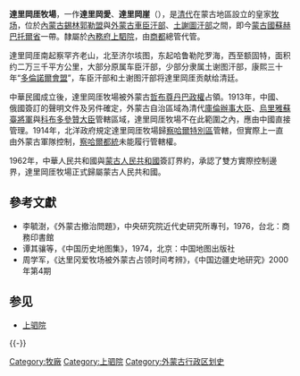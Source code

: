 '''達里岡厓牧場'''，一作'''達里岡愛'''、'''達里岡崖'''（{{mong|m=ᠳᠷᠠᠭᠤᠨᠭ᠎ᠠ|k=Дарьганга}}），是[[清代|清代]]在蒙古地區設立的皇家[[牧场|牧场]]，位於[[內蒙古|內蒙古]][[錫林郭勒盟|錫林郭勒盟]]與[[外蒙古|外蒙古]][[車臣汗部|車臣汗部]]、[[土謝圖汗部|土謝圖汗部]]之間，即今[[蒙古國|蒙古國]][[蘇赫巴托爾省|蘇赫巴托爾省]]一帶。隸屬於[[內務府|內務府]][[上駟院|上駟院]]，由[[商都|商都]]總管代管。

達里岡厓南起察罕齐老山，北至济尔垓图，东起哈鲁勒陀罗海，西至额固特，面积约二万三千平方公里，大部分原属车臣汗部，少部分隶属土谢图汗部，康熙三十年“[[多倫諾爾會盟|多倫諾爾會盟]]”，车臣汗部和土谢图汗部将達里岡厓贡献给清廷。

中華民國成立後，達里岡厓牧場被外蒙古[[哲布尊丹巴政權|哲布尊丹巴政權]]占領。1913年，中國、俄國簽訂的聲明文件及另件確定，外蒙古自治區域為清代[[庫倫辦事大臣|庫倫辦事大臣]]、[[烏里雅蘇臺將軍|烏里雅蘇臺將軍]]與[[科布多參贊大臣|科布多參贊大臣]]管轄區域，達里岡厓牧場不在此範圍之內，應由中國直接管理。1914年，北洋政府規定達里岡厓牧場歸[[察哈爾特別區|察哈爾特別區]]管轄，但實際上一直由外蒙古軍隊控制，[[察哈爾都統|察哈爾都統]]未能履行管轄權。

1962年，中華人民共和國與[[蒙古人民共和國|蒙古人民共和國]]簽訂界約，承認了雙方實際控制邊界，達里岡厓牧場正式歸屬蒙古人民共和國。

== 參考文獻 ==
* 李毓澍，《外蒙古撤治問題》，中央研究院近代史研究所專刊，1976，台北：商務印書館
* 谭其骧等，《中国历史地图集》，1974，北京：中国地图出版社
* 周学军，《达里冈爱牧场被外蒙古占领时间考辨》，《中国边疆史地研究》2000年第4期

== 参见 ==
* [[上驷院|上驷院]]

{{-}}
{{清代蒙古}}
{{清朝行政区划|nocat}}
{{中華民國察哈爾省行政區劃}}

[[Category:牧廠|Category:牧廠]]
[[Category:上驷院|Category:上驷院]]
[[Category:外蒙古行政区划史|Category:外蒙古行政区划史]]